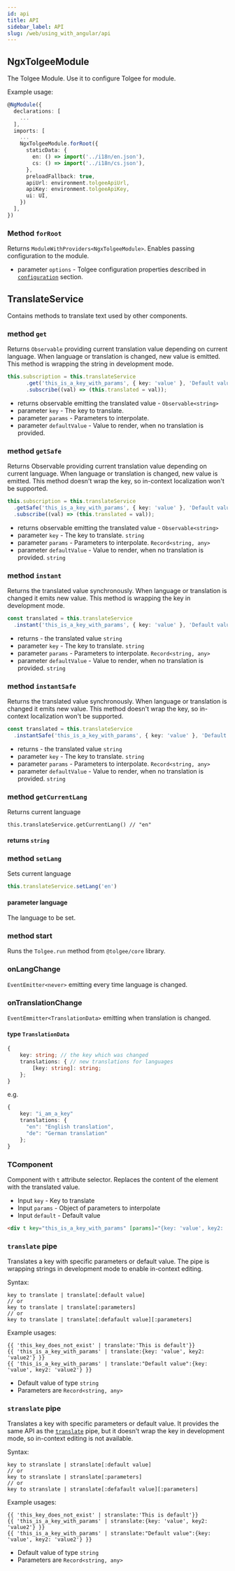 ```yaml
---
id: api
title: API
sidebar_label: API
slug: /web/using_with_angular/api
---
```


## NgxTolgeeModule
The Tolgee Module. Use it to configure Tolgee for module.

Example usage:
```ts
@NgModule({
  declarations: [
    ...
  ],
  imports: [
    ...
    NgxTolgeeModule.forRoot({
      staticData: {
        en: () => import('../i18n/en.json'),
        cs: () => import('../i18n/cs.json'),
      },
      preloadFallback: true,
      apiUrl: environment.tolgeeApiUrl,
      apiKey: environment.tolgeeApiKey,
      ui: UI,
    })
  ],
})
```

### Method `forRoot`
Returns `ModuleWithProviders<NgxTolgeeModule>`. Enables passing configuration to the module.

- parameter `options` - Tolgee configuration properties described in [`configuration`](../configuration) section.

## TranslateService
Contains methods to translate text used by other components.

### method `get`
Returns `Observable` providing current translation value depending on current language. When language or translation
is changed, new value is emitted. This method is wrapping the string in development mode.

```ts
this.subscription = this.translateService
      .get('this_is_a_key_with_params', { key: 'value' }, 'Default value')
      .subscribe((val) => (this.translated = val));
```

- returns observable emitting the translated value - `Observable<string>`
- parameter `key` - The key to translate.
- parameter `params` - Parameters to interpolate.
- parameter `defaultValue` - Value to render, when no translation is provided.

### method `getSafe`
Returns Observable providing current translation value depending on current language. When language or translation
is changed, new value is emitted. This method doesn't wrap the key, so in-context localization won't be supported.

```ts
this.subscription = this.translateService
  .getSafe('this_is_a_key_with_params', { key: 'value' }, 'Default value')
  .subscribe((val) => (this.translated = val));
```

- returns observable emitting the translated value - `Observable<string>`
- parameter `key` - The key to translate. `string`
- parameter `params` - Parameters to interpolate. `Record<string, any>`
- parameter `defaultValue` - Value to render, when no translation is provided. `string`

### method `instant`
Returns the translated value synchronously. When language or translation
is changed it emits new value. This method is wrapping the key in development mode.

```ts
const translated = this.translateService
  .instant('this_is_a_key_with_params', { key: 'value' }, 'Default value')
```

- returns - the translated value `string`
- parameter `key` - The key to translate. `string`
- parameter `params` - Parameters to interpolate. `Record<string, any>`
- parameter `defaultValue` - Value to render, when no translation is provided. `string`

### method `instantSafe`
Returns the translated value synchronously. When language or translation
is changed it emits new value. This method doesn't wrap the key, so in-context localization won't be supported.

```ts
const translated = this.translateService
  .instantSafe('this_is_a_key_with_params', { key: 'value' }, 'Default value')
```

- returns - the translated value `string`
- parameter `key` - The key to translate. `string`
- parameter `params` - Parameters to interpolate. `Record<string, any>`
- parameter `defaultValue` - Value to render, when no translation is provided. `string`

### method `getCurrentLang`
Returns current language

```
this.translateService.getCurrentLang() // "en"
```

#### returns `string`

### method `setLang`
Sets current language
```ts
this.translateService.setLang('en')
```

#### parameter language
The language to be set.

### method start
Runs the `Tolgee.run` method from `@tolgee/core` library.

### onLangChange
`EventEmitter<never>` emitting every time language is changed.

### onTranslationChange
`EventEmmitter<TranslationData>` emitting when translation is changed.

#### type `TranslationData`
```ts
{
    key: string; // the key which was changed
    translations: { // new translations for languages
        [key: string]: string;
    };
}
```
e.g.
```ts
{
    key: "i_am_a_key"
    translations: {
      "en": "English translation",
      "de": "German translation"
    };
}
```

### TComponent
Component with `t` attribute selector. Replaces the content of the element with the translated value.

- Input `key` - Key to translate
- Input `params` - Object of parameters to interpolate
- Input `default` - Default value

```html
<div t key="this_is_a_key_with_params" [params]="{key: 'value', key2: 'value2'}"></div>
```

### `translate` pipe
Translates a key with specific parameters or default value. The pipe is wrapping strings
in development mode to enable in-context editing.

Syntax:
```
key to translate | translate[:default value]
// or
key to translate | translate[:parameters]
// or
key to translate | translate[:defafault value][:parameters]
```

Example usages:
```angular2html
{{ 'this_key_does_not_exist' | translate:'This is default'}}
{{ 'this_is_a_key_with_params' | translate:{key: 'value', key2: 'value2'} }}
{{ 'this_is_a_key_with_params' | translate:"Default value":{key: 'value', key2: 'value2'} }}
```
- Default value of type `string`
- Parameters are `Record<string, any>`


### `stranslate` pipe
Translates a key with specific parameters or default value. It provides the same API as the [`translate`](#translate-pipe)
pipe, but it doesn't wrap the key in development mode, so in-context editing is not available.


Syntax:
```
key to stranslate | stranslate[:default value]
// or
key to stranslate | stranslate[:parameters]
// or
key to stranslate | stranslate[:defafault value][:parameters]
```

Example usages:
```angular2html
{{ 'this_key_does_not_exist' | stranslate:'This is default'}}
{{ 'this_is_a_key_with_params' | stranslate:{key: 'value', key2: 'value2'} }}
{{ 'this_is_a_key_with_params' | stranslate:"Default value":{key: 'value', key2: 'value2'} }}
```
- Default value of type `string`
- Parameters are `Record<string, any>`
